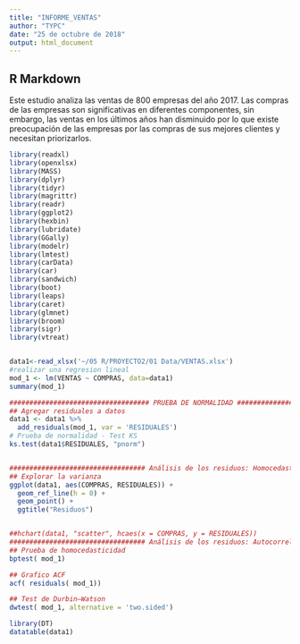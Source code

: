 ---
title: "INFORME_VENTAS"
author: "TYPC"
date: "25 de octubre de 2018"
output: html_document
---

## R Markdown

Este estudio analiza las ventas de 800 empresas del año 2017. Las compras de las empresas son significativas en diferentes componentes, sin embargo, las ventas en los últimos años han disminuido por lo que existe preocupación de las empresas por las compras de sus mejores clientes y necesitan priorizarlos.

```{r}
library(readxl)
library(openxlsx)
library(MASS)
library(dplyr)
library(tidyr)
library(magrittr)
library(readr)
library(ggplot2)
library(hexbin)
library(lubridate)
library(GGally)
library(modelr)
library(lmtest)
library(carData)
library(car)
library(sandwich)
library(boot)
library(leaps)
library(caret)
library(glmnet)
library(broom)
library(sigr)
library(vtreat)


data1<-read_xlsx('~/05 R/PROYECTO2/01 Data/VENTAS.xlsx')
#realizar una regresion lineal
mod_1 <- lm(VENTAS ~ COMPRAS, data=data1)
summary(mod_1)

################################### PRUEBA DE NORMALIDAD #####################
## Agregar residuales a datos
data1 <- data1 %>% 
  add_residuals(mod_1, var = 'RESIDUALES')
# Prueba de normalidad - Test KS
ks.test(data1$RESIDUALES, "pnorm")


################################## Análisis de los residuos: Homocedasticidad #################
## Explorar la varianza
ggplot(data1, aes(COMPRAS, RESIDUALES)) + 
  geom_ref_line(h = 0) +
  geom_point() + 
  ggtitle("Residuos")


##hchart(data1, "scatter", hcaes(x = COMPRAS, y = RESIDUALES))
################################## Análisis de los residuos: Autocorrelación #################
## Prueba de homocedasticidad
bptest( mod_1)

## Grafico ACF
acf( residuals( mod_1))

## Test de Durbin–Watson    
dwtest( mod_1, alternative = 'two.sided')

library(DT)
datatable(data1)

```
